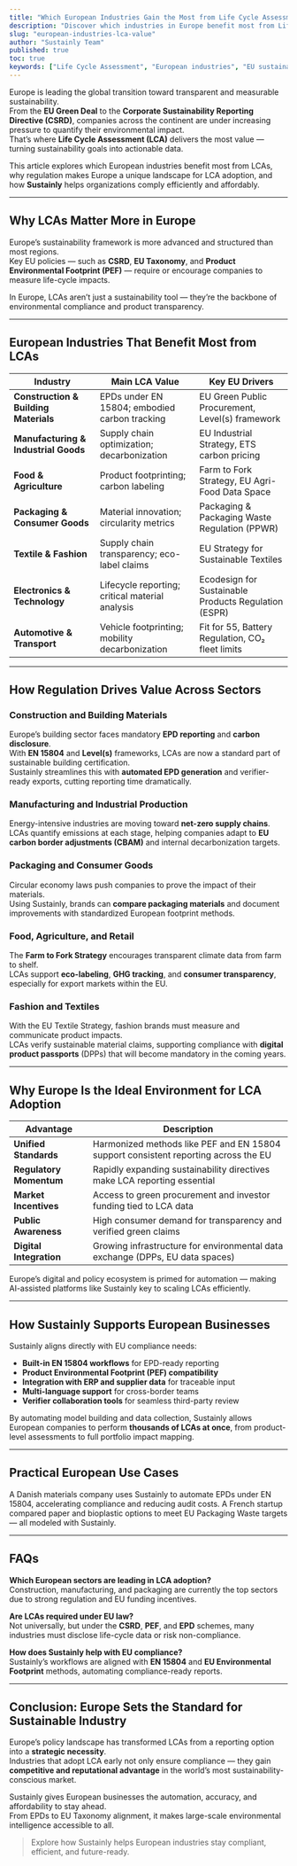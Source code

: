 ```yaml
---
title: "Which European Industries Gain the Most from Life Cycle Assessment (LCA)?"
description: "Discover which industries in Europe benefit most from Life Cycle Assessment (LCA) — from construction and manufacturing to food and fashion — and how Sustainly helps them meet EU sustainability standards."
slug: "european-industries-lca-value"
author: "Sustainly Team"
published: true
toc: true
keywords: ["Life Cycle Assessment", "European industries", "EU sustainability", "LCA software", "EPD compliance", "Sustainly", "environmental footprint"]
---
```


Europe is leading the global transition toward transparent and measurable sustainability.  
From the **EU Green Deal** to the **Corporate Sustainability Reporting Directive (CSRD)**, companies across the continent are under increasing pressure to quantify their environmental impact.  
That’s where **Life Cycle Assessment (LCA)** delivers the most value — turning sustainability goals into actionable data.

This article explores which European industries benefit most from LCAs, why regulation makes Europe a unique landscape for LCA adoption, and how **Sustainly** helps organizations comply efficiently and affordably.

---

## Why LCAs Matter More in Europe

Europe’s sustainability framework is more advanced and structured than most regions.  
Key EU policies — such as **CSRD**, **EU Taxonomy**, and **Product Environmental Footprint (PEF)** — require or encourage companies to measure life-cycle impacts.

<Callout icon="scale" color="#22C55E">
In Europe, LCAs aren’t just a sustainability tool — they’re the backbone of environmental compliance and product transparency.
</Callout>

---

## European Industries That Benefit Most from LCAs

| Industry | Main LCA Value | Key EU Drivers |
|-----------|----------------|----------------|
| **Construction & Building Materials** | EPDs under EN 15804; embodied carbon tracking | EU Green Public Procurement, Level(s) framework |
| **Manufacturing & Industrial Goods** | Supply chain optimization; decarbonization | EU Industrial Strategy, ETS carbon pricing |
| **Food & Agriculture** | Product footprinting; carbon labeling | Farm to Fork Strategy, EU Agri-Food Data Space |
| **Packaging & Consumer Goods** | Material innovation; circularity metrics | Packaging & Packaging Waste Regulation (PPWR) |
| **Textile & Fashion** | Supply chain transparency; eco-label claims | EU Strategy for Sustainable Textiles |
| **Electronics & Technology** | Lifecycle reporting; critical material analysis | Ecodesign for Sustainable Products Regulation (ESPR) |
| **Automotive & Transport** | Vehicle footprinting; mobility decarbonization | Fit for 55, Battery Regulation, CO₂ fleet limits |

---

## How Regulation Drives Value Across Sectors

### Construction and Building Materials  
Europe’s building sector faces mandatory **EPD reporting** and **carbon disclosure**.  
With **EN 15804** and **Level(s)** frameworks, LCAs are now a standard part of sustainable building certification.  
Sustainly streamlines this with **automated EPD generation** and verifier-ready exports, cutting reporting time dramatically.

### Manufacturing and Industrial Production  
Energy-intensive industries are moving toward **net-zero supply chains**.  
LCAs quantify emissions at each stage, helping companies adapt to **EU carbon border adjustments (CBAM)** and internal decarbonization targets.

### Packaging and Consumer Goods  
Circular economy laws push companies to prove the impact of their materials.  
Using Sustainly, brands can **compare packaging materials** and document improvements with standardized European footprint methods.

### Food, Agriculture, and Retail  
The **Farm to Fork Strategy** encourages transparent climate data from farm to shelf.  
LCAs support **eco-labeling**, **GHG tracking**, and **consumer transparency**, especially for export markets within the EU.

### Fashion and Textiles  
With the EU Textile Strategy, fashion brands must measure and communicate product impacts.  
LCAs verify sustainable material claims, supporting compliance with **digital product passports** (DPPs) that will become mandatory in the coming years.

---

## Why Europe Is the Ideal Environment for LCA Adoption

| Advantage | Description |
|------------|--------------|
| **Unified Standards** | Harmonized methods like PEF and EN 15804 support consistent reporting across the EU |
| **Regulatory Momentum** | Rapidly expanding sustainability directives make LCA reporting essential |
| **Market Incentives** | Access to green procurement and investor funding tied to LCA data |
| **Public Awareness** | High consumer demand for transparency and verified green claims |
| **Digital Integration** | Growing infrastructure for environmental data exchange (DPPs, EU data spaces) |

<Callout icon="globe" color="#16A34A">
Europe’s digital and policy ecosystem is primed for automation — making AI-assisted platforms like Sustainly key to scaling LCAs efficiently.
</Callout>

---

## How Sustainly Supports European Businesses

Sustainly aligns directly with EU compliance needs:

- **Built-in EN 15804 workflows** for EPD-ready reporting  
- **Product Environmental Footprint (PEF) compatibility**  
- **Integration with ERP and supplier data** for traceable input  
- **Multi-language support** for cross-border teams  
- **Verifier collaboration tools** for seamless third-party review  

By automating model building and data collection, Sustainly allows European companies to perform **thousands of LCAs at once**, from product-level assessments to full portfolio impact mapping.

---

## Practical European Use Cases

<Columns cols={2}>
  <Card title="Nordic Construction" icon="building" href="/lca-for-construction">
    A Danish materials company uses Sustainly to automate EPDs under EN 15804, accelerating compliance and reducing audit costs.
  </Card>
  <Card title="French Packaging Startup" icon="building" href="/lca-for-packaging">
    A French startup compared paper and bioplastic options to meet EU Packaging Waste targets — all modeled with Sustainly.
  </Card>
</Columns>

---

## FAQs

**Which European sectors are leading in LCA adoption?**  
Construction, manufacturing, and packaging are currently the top sectors due to strong regulation and EU funding incentives.

**Are LCAs required under EU law?**  
Not universally, but under the **CSRD**, **PEF**, and **EPD** schemes, many industries must disclose life-cycle data or risk non-compliance.

**How does Sustainly help with EU compliance?**  
Sustainly’s workflows are aligned with **EN 15804** and **EU Environmental Footprint** methods, automating compliance-ready reports.

---

## Conclusion: Europe Sets the Standard for Sustainable Industry

Europe’s policy landscape has transformed LCAs from a reporting option into a **strategic necessity**.  
Industries that adopt LCA early not only ensure compliance — they gain **competitive and reputational advantage** in the world’s most sustainability-conscious market.

Sustainly gives European businesses the automation, accuracy, and affordability to stay ahead.  
From EPDs to EU Taxonomy alignment, it makes large-scale environmental intelligence accessible to all.

> Explore how Sustainly helps European industries stay compliant, efficient, and future-ready.

